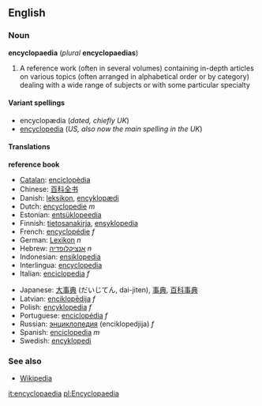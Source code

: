 ==English==
{{Wikipedia}}

===Noun===
'''encyclopaedia''' (''plural'' '''encyclopaedias''')

#A reference work (often in several volumes) containing in-depth articles on various topics (often arranged in alphabetical order or by category) dealing with a wide range of subjects or with some particular specialty

====Variant spellings====
*encyclopædia (''dated, chiefly UK'')
*[[encyclopedia]] (''US, also now the main spelling in the UK'')

====Translations====
'''reference book'''
{{top}}
*[[Catalan]]: [[enciclopèdia]]
*Chinese: [[百科全书]]
*Danish: [[leksikon]], <!--a [[Danish]]: -->[[encyklopædi]]<!-- are bigger and do have some longer and deeper articles.-->
*Dutch: [[encyclopedie]] ''m''
*Estonian: [[entsüklopeedia]]
*Finnish: [[tietosanakirja]], [[ensyklopedia]]
*French: [[encyclopédie]] ''f''
*German: [[Lexikon]] ''n''
*Hebrew: [[אנציקלופדיה]] ''n''
*Indonesian: [[ensiklopedia]]
*Interlingua: [[encyclopedia]]
*Italian: [[enciclopedia]] ''f''
{{mid}}
*Japanese: [[大事典]] (だいじてん, dai-jiten), [[事典]], [[百科事典]]
*Latvian: [[enciklopēdija]] ''f''
*Polish: [[encyklopedia]] ''f''
*Portuguese: [[enciclopédia]] ''f''
*Russian: [[энциклопедия]] (enciklopedjija) ''f''
*Spanish: [[enciclopedia]] ''m''
*Swedish: [[encyklopedi]]
{{bottom}}

===See also===
*[[Wikipedia]]

[[it:encyclopaedia]]
[[pl:Encyclopaedia]]